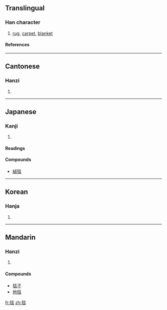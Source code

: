 ==Translingual==
===Han character===
{{Han char|rn=82|rad=毛|as=08|sn=12|four=2971<sub>8</sub>|canj=竹山火火 (HUFF)}}
# [[rug]], [[carpet]], [[blanket]]
====References====
{{Han ref|kx=0594.050|dkj=16858|dj=0986.050|hdz=32000.160|uh=6BEF|ud=27631|bh=B4E0|bd=46304}}

----
==Cantonese==
===Hanzi===
{{yue-hanzi|jyut=|y=taam2}}
# {{defn|Cantonese}}

----
==Japanese==
===Kanji===
{{ja-kanji|grade=|rs=毛08}}
# {{defn|Japanese}} 
====Readings====
{{ja-readings|on=タン (tan), ダン (dan)|kun=[[けむしろ]] (kemushiro)}}

====Compounds====
*[[絨毯]]

----
==Korean==
===Hanja===
{{ko-hanja|hangeul=[[담]]|eumhun=|rv=dam|mr=tam|y=tam}}
# {{defn|Korean}}

----
==Mandarin==
===Hanzi===
{{cmn-hanzi|pin=[[tǎn]] ([[tan3]])|wg=t'an<sup>3</sup>}}
# {{defn|Mandarin}}

====Compounds====
*[[毯子]]
*[[地毯]]

[[fr:毯]]
[[zh:毯]]